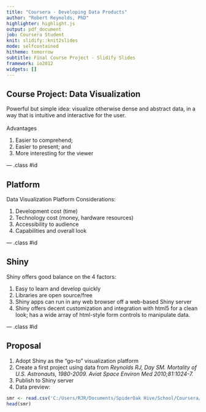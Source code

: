 ```yaml
---
title: "Coursera - Developing Data Products"
author: "Robert Reynolds, PhD"
highlighter: highlight.js
output: pdf_document
job: Coursera Student
knit: slidify::knit2slides
mode: selfcontained
hitheme: tomorrow
subtitle: Final Course Project - Slidify Slides
framework: io2012
widgets: []
---
```

<style>
em {
  font-style: italic
}
</style>

## Course Project: Data Visualization

Powerful but simple idea: visualize otherwise dense and abstract data, in a way that is intuitive and interactive for the user.  
  <br>
Advantages  
  
1. Easier to comprehend;  
2. Easier to present; and  
3. More interesting for the viewer  

--- .class #id 

## Platform

Data Visualization Platform Considerations:  

1. Development cost (time)  
2. Technology cost (money, hardware resources)  
3. Accessibility to audience  
4. Capabilities and overall look

--- .class #id  

## Shiny  

Shiny offers good balance on the 4 factors:  

1. Easy to learn and develop quickly  
2. Libraries are open source/free  
3. Shiny apps can run in any web browser off a web-based Shiny server  
4. Shiny offers decent customization and integration with html5 for a clean look; has a wide array of html-style form controls to manipulate data.

--- .class #id

## Proposal

1. Adopt Shiny as the "go-to" visualization platform  
2. Create a first project using data from _Reynolds RJ, Day SM. Mortality of U.S. Astronauts, 1980-2009. Aviat Space Environ Med 2010;81:1024-7._
3. Publish to Shiny server  
4. Data preview:  


```r
smr <- read.csv('C:/Users/RJR/Documents/SpiderOak Hive/School/Coursera/Data Science Certification/09 Developing Data Products/final_proj/smr.csv', header=T)
head(smr)

```



